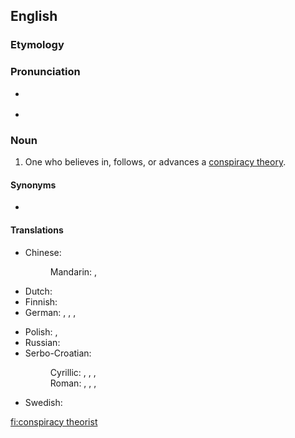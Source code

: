 ==English==

===Etymology===
{{compound|conspiracy|theorist|lang=en}}

===Pronunciation===
* {{a|Received Pronunciation}} {{IPA|/kənˈspɪɹəsi θɪəɹɪst/|lang=en}}
* {{a|General American}} {{IPA|/kənˈspɪɹəsi θiːəɹɪst/|/- θɪɹəst/|lang=en}}<!-- Yes, it has to be /θɪəɹɪst/, /θiːəɹɪst/ and /θɪɹəst/, not /ˈθɪəɹɪst/, /θiːəɹɪst/ and /ˈθɪɹəst/. This compound noun is stressed on its first element in both UK and US. -->

===Noun===
{{en-noun|head=[[conspiracy]] [[theorist]]}}

# One who believes in, follows, or advances a [[conspiracy theory]].

====Synonyms====
* {{l|en|conspiratard}} {{qualifier|slang|derogatory}}

====Translations====
{{trans-top|one who believes in a conspiracy theory}}
* Chinese:
*: Mandarin: {{t|cmn|陰謀論者|sc=Hani}}, {{t|cmn|阴谋论者|tr=yīnmóulùnzhě|sc=Hani}}
* Dutch: {{t|nl|complottheoreticus|m}}
* Finnish: {{t+|fi|salaliittoteoreetikko}}
* German: {{t+|de|Verschwörungstheoretiker|m}}, {{t+|de|Verschwörungstheoretikerin|f}}, {{t|de|Konspirationstheoretiker|m}}, {{t|de|Konspirationstheoretikerin|f}}
{{trans-mid}}
* Polish: {{t|pl|teoretyk spiskowy|m}}, {{t|pl|teoretyczka spiskowa|f}}
* Russian: {{t|ru|теоре́тик за́говора|m}}
* Serbo-Croatian:
*: Cyrillic: {{t|sh|теоретичар завјере|m}}, {{t|sh|теоретичар завере|m}}, {{t|sh|теоретичарка завјере|f}}, {{t|sh|теоретичарка завере|f}}
*: Roman: {{t|sh|teoretičar zavjere|m}}, {{t|sh|teoretičar zavere|m}}, {{t|sh|teoretičarka zavjere|f}}, {{t|sh|teoretičarka zavere|f}}
* Swedish: {{t|sv|konspirationsteoretiker|c}}
{{trans-bottom}}

[[fi:conspiracy theorist]]